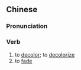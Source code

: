 ==Chinese==
{{zh-forms|s=脱色}}

===Pronunciation===
{{zh-pron
|m=tuōsè
|c=tyut3 sik1
|mn=qz:thoat-siak/tw,xm,zz:thoat-sek
|cat=v
}}

===Verb===
{{zh-verb}}

# to [[decolor]]; to [[decolorize]]
# to [[fade]]